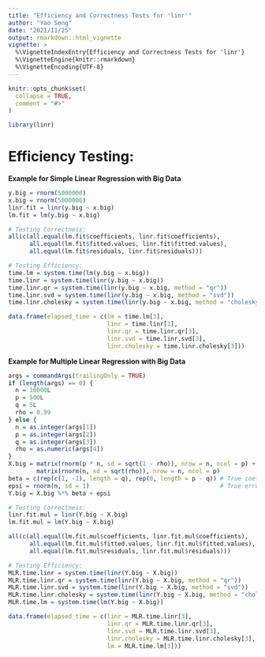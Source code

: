 ```yaml
---
title: "Efficiency and Correctness Tests for 'linr'"
author: "Yao Song"
date: "2021/11/25"
output: rmarkdown::html_vignette
vignette: >
  %\VignetteIndexEntry{Efficiency and Correctness Tests for 'linr'}
  %\VignetteEngine{knitr::rmarkdown}
  %\VignetteEncoding{UTF-8}
---
```


```r
knitr::opts_chunk$set(
  collapse = TRUE,
  comment = "#>"
)
```

```r
library(linr)
```

# Efficiency Testing:

**Example for Simple Linear Regression with Big Data**

```r
y.big = rnorm(5000000)
x.big = rnorm(5000000)
linr.fit = linr(y.big ~ x.big)
lm.fit = lm(y.big ~ x.big)

# Testing Correctness:
all(c(all.equal(lm.fit$coefficients, linr.fit$coefficients), 
      all.equal(lm.fit$fitted.values, linr.fit$fitted.values),
      all.equal(lm.fit$residuals, linr.fit$residuals)))
```

```r
# Testing Efficiency:
time.lm = system.time(lm(y.big ~ x.big))                                   # Fitted by lm function 
time.linr = system.time(linr(y.big ~ x.big))                               # Fitted by defult method (Cholesky)
time.linr.qr = system.time(linr(y.big ~ x.big, method = "qr"))             # Fitted by QR decomposition
time.linr.svd = system.time(linr(y.big ~ x.big, method = "svd"))           # Fitted by SVD decomposition
time.linr.cholesky = system.time(linr(y.big ~ x.big, method = "cholesky")) # Fitted by Cholesky decomposition

data.frame(elapsed_time = c(lm = time.lm[3],
                            linr = time.linr[3],
                            linr.qr = time.linr.qr[3],
                            linr.svd = time.linr.svd[3],
                            linr.cholesky = time.linr.cholesky[3]))
```

**Example for Multiple Linear Regression with Big Data**

```r
args = commandArgs(trailingOnly = TRUE)
if (length(args) == 0) {
  n = 10000L
  p = 500L
  q = 5L
  rho = 0.99
} else {
  n = as.integer(args[1])
  p = as.integer(args[2])
  q = as.integer(args[3])
  rho = as.numeric(args[4])
}
X.big = matrix(rnorm(p * n, sd = sqrt(1 - rho)), nrow = n, ncol = p) + 
        matrix(rnorm(n, sd = sqrt(rho)), nrow = n, ncol = p)
beta = c(rep(c(1, -1), length = q), rep(0, length = p - q)) # True coefficient
epsi = rnorm(n, sd = 1)                                     # True error term
Y.big = X.big %*% beta + epsi
```

```R
# Testing Correctness:
linr.fit.mul = linr(Y.big ~ X.big)
lm.fit.mul = lm(Y.big ~ X.big)

all(c(all.equal(lm.fit.mul$coefficients, linr.fit.mul$coefficients), 
      all.equal(lm.fit.mul$fitted.values, linr.fit.mul$fitted.values),
      all.equal(lm.fit.mul$residuals, linr.fit.mul$residuals)))
```


```r
# Testing Efficiency:
MLR.time.linr = system.time(linr(Y.big ~ X.big))                               # Fitted by defult method 
MLR.time.linr.qr = system.time(linr(Y.big ~ X.big, method = "qr"))             # Fitted by QR decomposition
MLR.time.linr.svd = system.time(linr(Y.big ~ X.big, method = "svd"))           # Fitted by SVD decomposition
MLR.time.linr.cholesky = system.time(linr(Y.big ~ X.big, method = "cholesky")) # Fitted by Cholesky decomposition
MLR.time.lm = system.time(lm(Y.big ~ X.big))                                   

data.frame(elapsed_time = c(linr = MLR.time.linr[3],
                            linr.qr = MLR.time.linr.qr[3],
                            linr.svd = MLR.time.linr.svd[3],
                            linr.cholesky = MLR.time.linr.cholesky[3],
                            lm = MLR.time.lm[3]))
```






